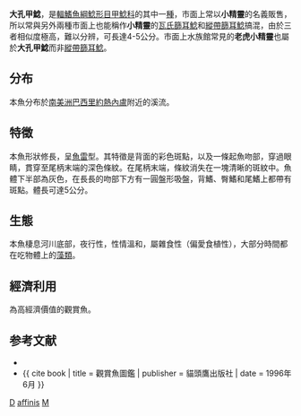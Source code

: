 {{Speciesbox
| taxon = Macrotocinclus affinis
| binomial_authority = [[Steindachner|Steindachner]], 1877
| image = Macrotocinclus affinis resting.jpg
| status = NE
| status_system = IUCN3.1
| synonyms = *''Otocinclus affinis''<br /><small>Steindachner, 1877</small>
}}

'''大孔甲鯰'''，是[[輻鰭魚綱|輻鰭魚綱]][[鯰形目|鯰形目]][[甲鯰科|甲鯰科]]的其中一[[種|種]]，市面上常以'''小精靈'''的名義販售，所以常與另外兩種市面上也能稱作'''小精靈'''的[[瓦氏篩耳鯰|瓦氏篩耳鯰]]和[[縱帶篩耳鯰|縱帶篩耳鯰]]搞混，由於三者相似度極高，難以分辨，可長達4-5公分。市面上水族館常見的'''老虎小精靈'''也屬於'''大孔甲鯰'''而非[[縱帶篩耳鯰|縱帶篩耳鯰]]。

==分布==
本魚分布於[[南美洲|南美洲]][[巴西|巴西]][[里約熱內盧|里約熱內盧]]附近的溪流。

==特徵==
本魚形狀修長，呈[[魚雷|魚雷]]型。其特徵是背面的彩色斑點，以及一條起魚吻部，穿過眼睛，貫穿至尾柄末端的深色條紋。在尾柄末端，條紋消失在一塊清晰的斑紋中。魚體下半部為灰色，在長長的吻部下方有一圓盤形吸盤，背鰭、臀鰭和尾鰭上都帶有斑點。體長可達5公分。

==生態==
本魚棲息河川底部，夜行性，性情溫和，屬雜食性（偏愛食植性），大部分時間都在吃物體上的[[藻類|藻類]]。

==經濟利用==
為高經濟價值的觀賞魚。

==参考文献==
{{refbegin}}
*{{FishBase_species|genus=Macrotocinclus|species=affinis|year=2011|month=12}}
*{{ cite book | title = 觀賞魚圖鑑 | publisher = 貓頭鷹出版社 | date = 1996年6月 }}
{{refend}}

{{Taxonbar}}
[[Category:觀賞魚|D]]
[[Category:大孔甲鯰屬|affinis]]
[[Category:1877年描述的鱼类|M]]